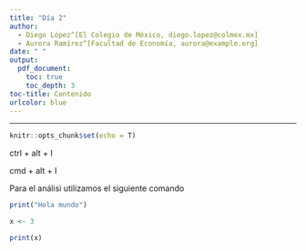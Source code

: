 ```yaml
---
title: "Día 2"
author:
  - Diego López^[El Colegio de México, diego.lopez@colmex.mx]
  - Aurora Ramírez^[Facultad de Economía, aurora@example.org]
date: " "
output:
  pdf_document:
    toc: true
    toc_depth: 3
toc-title: Contenido
urlcolor: blue
---
```

---
```r
knitr::opts_chunk$set(echo = T)
```

ctrl + alt + I

cmd + alt + I

Para el análisi utilizamos el siguiente comando

```r
print("Hola mundo")
```

```r
x <- 3
```

```r
print(x)
```

